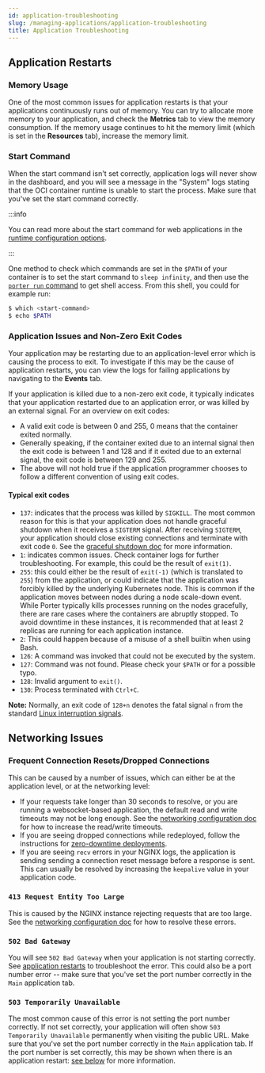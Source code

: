 ```yaml
---
id: application-troubleshooting
slug: /managing-applications/application-troubleshooting
title: Application Troubleshooting
---
```


## Application Restarts

### Memory Usage

One of the most common issues for application restarts is that your applications continuously runs out of memory. You can try to allocate more memory to your application, and check the **Metrics** tab to view the memory consumption. If the memory usage continues to hit the memory limit (which is set in the **Resources** tab), increase the memory limit.

### Start Command

When the start command isn't set correctly, application logs will never show in the dashboard, and you will see a message in the "System" logs stating that the OCI container runtime is unable to start the process. Make sure that you've set the start command correctly.

:::info

You can read more about the start command for web applications in the [runtime configuration options](../deploying-applications/runtime-configuration-options/web-applications#start-command).

:::

One method to check which commands are set in the `$PATH` of your container is to set the start command to `sleep infinity`, and then use the [`porter run` command](../cli/remote-shell-access) to get shell access. From this shell, you could for example run:

```sh
$ which <start-command>
$ echo $PATH
```

### Application Issues and Non-Zero Exit Codes

Your application may be restarting due to an application-level error which is causing the process to exit. To investigate if this may be the cause of application restarts, you can view the logs for failing applications by navigating to the **Events** tab.

If your application is killed due to a non-zero exit code, it typically indicates that your application restarted due to an application error, or was killed by an external signal. For an overview on exit codes:

- A valid exit code is between 0 and 255, 0 means that the container exited normally.
- Generally speaking, if the container exited due to an internal signal then the exit code is between 1 and 128 and if it exited due to an external signal, the exit code is between 129 and 255.
- The above will not hold true if the application programmer chooses to follow a different convention of using exit codes.

#### Typical exit codes

- `137`: indicates that the process was killed by `SIGKILL`. The most common reason for this is that your application does not handle graceful shutdown when it receives a `SIGTERM` signal. After receiving `SIGTERM`, your application should close existing connections and terminate with exit code `0`. See the [graceful shutdown doc](https://docs.porter.run/deploying-applications/zero-downtime-deployments#graceful-shutdown) for more information.
- `1`: indicates common issues. Check container logs for further troubleshooting. For example, this could be the result of `exit(1)`.
- `255`: this could either be the result of `exit(-1)` (which is translated to `255`) from the application, or could indicate that the application was forcibly killed by the underlying Kubernetes node. This is common if the application moves between nodes during a node scale-down event. While Porter typically kills processes running on the nodes gracefully, there are rare cases where the containers are abruptly stopped. To avoid downtime in these instances, it is recommended that at least 2 replicas are running for each application instance.
- `2`: This could happen because of a misuse of a shell builtin when using Bash.
- `126`: A command was invoked that could not be executed by the system.
- `127`: Command was not found. Please check your `$PATH` or for a possible typo.
- `128`: Invalid argument to `exit()`.
- `130`: Process terminated with `Ctrl+C`.

**Note:** Normally, an exit code of `128+n` denotes the fatal signal `n` from the standard [Linux interruption signals](https://man7.org/linux/man-pages/man7/signal.7.html).

## Networking Issues

### Frequent Connection Resets/Dropped Connections

This can be caused by a number of issues, which can either be at the application level, or at the networking level:

- If your requests take longer than 30 seconds to resolve, or you are running a websocket-based application, the default read and write timeouts may not be long enough. See the [networking configuration doc](./network-configuration-options#setting-custom-readwrite-timeouts) for how to increase the read/write timeouts.
- If you are seeing dropped connections while redeployed, follow the instructions for [zero-downtime deployments](../deploying-applications/zero-downtime-deployments).
- If you are seeing `recv` errors in your NGINX logs, the application is sending sending a connection reset message before a response is sent. This can usually be resolved by increasing the `keepalive` value in your application code.

### `413 Request Entity Too Large`

This is caused by the NGINX instance rejecting requests that are too large. See the [networking configuration doc](./network-configuration-options#client-max-body-size) for how to resolve these errors.

### `502 Bad Gateway`

You will see `502 Bad Gateway` when your application is not starting correctly. See [application restarts](#application-restarts) to troubleshoot the error. This could also be a port number error -- make sure that you've set the port number correctly in the `Main` application tab.

### `503 Temporarily Unavailable`

The most common cause of this error is not setting the port number correctly. If not set correctly, your application will often show `503 Temporarily Unavailable` permanently when visiting the public URL. Make sure that you've set the port number correctly in the `Main` application tab. If the port number is set correctly, this may be shown when there is an application restart: [see below](#application-restarts) for more information.
